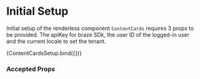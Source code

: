 
<Meta title="MDX/f-content-cards" component={ContentCards} />


# Initial Setup

Initial setup of the renderless component `ContentCards` requires 3 props to be provided. The apiKey for braze SDk, the
user ID of the logged-in user and the current locale to set the tenant.

<Canvas>
    <Story
        name="Base"
        argTypes={{
            apiKey: {
                description: 'Braze API Key for the appboy SDK'
            },
            userId: {
                description: 'The User ID'
            },
            locale: {
                description: 'Valid i18n code'
            }
        }}
        args={{
            apiKey: '00000000-0000-0000-0000-000000000000',
            userId: 'test-user-id',
            locale: 'en-GB',
        }}
    >
        {ContentCardsSetup.bind({})}
    </Story>
</Canvas>

### Accepted Props

<ArgsTable story="Base" />

